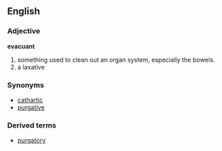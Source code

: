 == English ==
=== Adjective ===
'''evacuant'''
# something used to clean out an organ system, especially the bowels. 
# a laxative
=== Synonyms ===
*[[cathartic]] 
*[[purgative]]
=== Derived terms ===
*[[purgatory]]